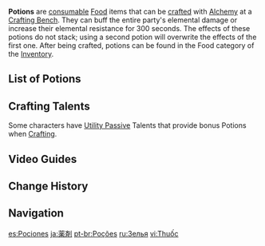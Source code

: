 {{Terminology Infobox
|image = Item Flaming Essential Oil.png
|type  = Food
}}
'''Potions''' are [[consumable]] [[Food]] items that can be [[craft]]ed with [[Alchemy]] at a [[Crafting Bench]]. They can buff the entire party's elemental damage or increase their elemental resistance for 300 seconds. The effects of these potions do not stack; using a second potion will overwrite the effects of the first one. After being crafted, potions can be found in the Food category of the [[Inventory]].

==List of Potions==
{{Food by Category Table|Potions}}

==Crafting Talents==
{{Main|Crafting#Character Bonuses|l1=Character Crafting Bonuses}}
Some characters have [[Utility Passive]] Talents that provide bonus Potions when [[Crafting]].
{{Talents by Category Table|Potion Talents}}

==Video Guides==
{{EVT
|video1   = https://youtu.be/cul7YnLAdHM
|caption1 = Potions Guide
}}

==Change History==
{{Change History|1.0}}

==Navigation==
{{Food Navbox|type=Potions|state=collapsed}}
{{Genshin Navbox}}
[[Category:Potions| ]]
[[Category:Food| ]]

[[es:Pociones]]
[[ja:薬剤]]
[[pt-br:Poções]]
[[ru:Зелья]]
[[vi:Thuốc]]